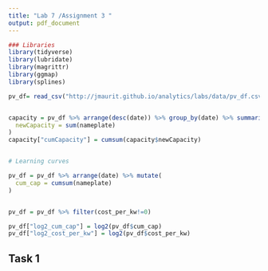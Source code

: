 ```yaml
---
title: "Lab 7 /Assignment 3 "
output: pdf_document
---
```

  

```r

### Libraries
library(tidyverse)
library(lubridate)
library(magrittr)
library(ggmap)
library(splines)

pv_df= read_csv("http://jmaurit.github.io/analytics/labs/data/pv_df.csv")


capacity = pv_df %>% arrange(desc(date)) %>% group_by(date) %>% summarise(
  newCapacity = sum(nameplate)
)
capacity["cumCapacity"] = cumsum(capacity$newCapacity)


# Learning curves

pv_df = pv_df %>% arrange(date) %>% mutate(
  cum_cap = cumsum(nameplate)
)


pv_df = pv_df %>% filter(cost_per_kw!=0)

pv_df["log2_cum_cap"] = log2(pv_df$cum_cap)
pv_df["log2_cost_per_kw"] = log2(pv_df$cost_per_kw)


```

## Task 1 


```r




```